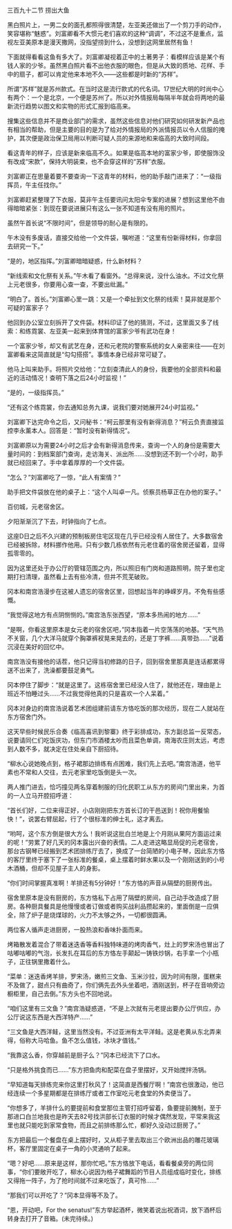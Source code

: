 

三百九十二节 捞出大鱼

黑白照片上，一男二女的面孔都照得很清楚，左亚美还做出了一个剪刀手的动作，笑容堪称“魅惑”。刘富卿看不大惯元老们喜欢的这种“调调”，不过这不是重点，监视左亚美原本是漫天撒网，没指望捞到什么，没想到这网里居然有鱼！

下面就得看看这鱼有多大了。刘富卿凝视着正中的土著男子：看模样应该是某个有钱人家的少爷。虽然黑白照片看不出他衣服的眼色，但是从大致的质地、花样、手中的扇子，都可以肯定他来本地不久――这些都是时新的“苏样”。

所谓“苏样”就是苏州款式。在当时这是流行款式的代名词。17世纪大明的时尚中心有两个：一个是北京，一个便是苏州了。所以对外情报局每隔半年就会将两地的最新流行趋势以图文和实物的形式汇报到临高来。

搜集这些信息并不是商业部门的需求，虽然这些信息对他们研究如何研发新产品也有相当的帮助，但是主要的目的是为了给对外情报局的外派情报员以令人信服的掩护，其次便是政治保卫局用以判断可疑人员的来源地和来临高的大致时间段。

看这青年的样子，应该是新来临高不久。如果是临高本地的富家少爷，即使服饰没有改成“宋款”，保持大明装束，也不会穿这样的“苏样”衣服。

刘富卿正在思量着要不要查询一下这青年的材料，他的助手敲门进来了：“一级指挥员，午主任找你。”

刘富卿赶紧整理了下衣服，莫非午主任要讯问太阳伞专案的进展？想到这里他不由得暗暗紧张：到现在要说进展只有这么一张不知道有没有用的照片。

虽然午首长说“不限时间”，但是领导的耐心是有限的。

午木没有多废话，直接交给他一个文件袋，嘱咐道：“这里有份新得材料，你拿回去研究一下。”

“是的，地区指挥。”刘富卿暗暗疑惑，什么新材料？

“新线索和文化祭有关系。”午木看了看窗外。“总得来说，没什么油水。不过文化祭上元老很多，你要用心查一查，不要出纰漏。”

“明白了。首长。”刘富卿心里一跳：又是一个牵扯到文化祭的线索！莫非就是那个可疑的富家子？

他回到办公室立刻拆开了文件袋。材料印证了他的猜测，不过，这里面又多了线索：和练霓裳、左亚美一起来到体育馆的富家少爷有武功在身！

一个富家少爷，却又有武艺在身，还和元老院的警察系统的女人亲密来往――在刘富卿看来这简直就是“勾勾搭搭”。事情本身已经非常可疑了。

他马上叫来助手。将照片交给他：“立刻查清此人的身份，我要他的全部资料和最近的活动情况！查明下落之后24小时监视！”

“是的，一级指挥员。”

“还有这个练霓裳，你去通知总务九课，说我们要对她展开24小时监视。”

刘富卿下达完命令之后，又问秘书：“柯云那里有没有新得消息？”柯云负责直接监控李永薰本人。回答是：“暂时没有新得情况”。

刘富卿原以为需要24小时之后才会有新得消息传来，查询一个人的身份是需要大量时间的：到档案部门查询，走访海关、派出所……没想到还不到一个小时，助手就已经回来了。手中拿着厚厚的一个文件袋。

“怎么？”刘富卿吃了一惊，“此人有案情？”

助手把文件袋放在他的桌子上：“这个人叫卓一凡。侦察员杨草正在办他的案子。”

百仞城，元老宿舍区。

夕阳渐渐沉了下去，时钟指向了七点。

这座D日之后不久兴建的预制板房住宅区现在几乎已经没有人居住了。大多数宿舍已经被拆除，材料挪作他用。只有少数几栋依然有元老住着的宿舍房还留着，显得孤零零的。

因为这里还处于办公厅的管辖范围之内，所以照旧有门岗和道路照明，院子里也定期打扫清理，虽然看上去有些冷清，但并不荒芜破败。

冈本和南宫浩漫步在这被人遗忘的宿舍区里，回想起当年的峥嵘岁月。不免有些感慨。

“我觉得这地方有点阴恻恻的。”南宫浩东张西望，“原本多热闹的地方……”

“是啊，你看这里原本是女元老的宿舍区吧，”冈本指着一片空荡荡的地基。“天气热不关窗，几个大洋马就穿个胸罩裤衩晃来晃去的，还是丁字裤……真带劲……”说着沉浸在美好的回忆中。

南宫浩没有接他的话茬，他只记得当初修路的日子，回到宿舍里那真是连话都累得送不出来了，洗澡都要鼓足勇气。

冈本停住了脚步：“就是这里了。这栋宿舍里已经没人住了，就他还在，理由是上班近不怕睡过头……不过我觉得他真的只是喜欢一个人呆着。”

冈本对身边的南宫浩说着艺术团组建前请东方恪吃饭的那次经历，现在二人就站在东方宿舍门外。

这天早些时候民乐合奏《临高喜讯到黎寨》终于彩排成功，东方副总监一反常态，说要请同仁们吃饭庆功，但东门市酒楼太吵而且菜色单调，南海农庄则太远，考虑到人数不多，就决定在住处亲自下厨招待。

“柳水心说她晚点到，格子裙那边排练有点困难，我们先上去吧。”南宫浩道，他平素也不常和人交往，去元老家里吃饭倒是头一次。

两人推门进去，恰巧撞见两名穿着制服的归化民职工从东方的房间门里出来，为首的一人立马开腔招呼道：

“首长们好，二位来得正好，小店刚刚把东方首长订的干邑送到！祝你用餐愉快！”，说罢右臂屈起，行了个很标准的绅士礼，这才离去。

“哟呵，这个东方倒是很大方么！我听说这批白兰地是上个月刚从果阿方面运过来的呢！”劳累了好几天的冈本露出兴奋的表情。二人走进这略显局促的元老宿舍，那台古钢琴已经搬到艺术团排练厅去了，换成了一台简陋的小电子琴，因此东方恪的客厅里终于塞下了一张标准的餐桌，桌上摆着时鲜水果以及一个刚刚送到的小号木酒桶，但却不见屋子主人的身影。

“你们时间掌握真准啊！羊排还有5分钟好！”东方恪的声音从隔壁的厨房传出。

宿舍里原本是没有厨房的，东方恪私下占用了隔壁的房间，自己动手改造成了厨房。各种厨具餐具是他慢慢或者订做或者购买战利品攒起来的，里面倒是一应俱全，除了炉子是烧煤球的，火力不太够之外，一切都很圆满。

两位客人循声走进厨房，一股热浪和香味扑面而来。

烤箱散发着混合了带着迷迭香等香料独特味道的烤肉香气，灶上的罗宋汤也冒出了咕嘟咕嘟的气泡，长发扎在耳后的东方恪左手颠起一铸铁炒锅，右手拿一个小瓶子，正往锅里撒着什么。

“菜单：迷迭香烤羊排，罗宋汤，嫩煎三文鱼、玉米沙拉，因为时间有限，蛋糕来不及做了，甜点只有曲奇了，你们俩先去外头坐着吧，酒刚送到，杯子在音响旁边橱柜里，自己去倒。”东方头也不回地说。

“咱们这里有三文鱼？”南宫浩疑惑道，“不是上次就有元老提出要办公厅供应，办公厅说这东西是大西洋特产……”

“三文鱼是大西洋鲑，这里当然没有。不过亚洲有太平洋鲑。这是老黄从东北弄来得，俗称大马哈鱼。鱼不怎么值钱，冰块才值钱。”

“我靠这么香，你穿越前是厨子么？”冈本已经流下了口水。

“只是格外挑食而已……”东方把鱼肉和配菜在盘子里摆好，又开始搅拌汤锅。

“早知道每天排练完来你这里打秋风了！这简直是西餐厅啊！”南宫也很激动，他已经连续一个多星期都是在排练厅或者工作室吃元老食堂的外卖便当了。

“你想多了，羊排什么的要提前和食堂那位主管打招呼留着，鱼要提前腌制，至于那进口白兰地我也是昨天去82号找洪部长订衣服的时候才偶然发现，平常来我这里也就只能吃到家常食物，而且之前排练那么忙，都好久没动过厨房了。”

东方把最后一个餐盘在桌上摆好时，又从柜子里去取出三个欧洲出品的雕花玻璃杯，客厅里固定在桌子一角的小灵通响了起来。

“嗯？好吧……原来是这样，那你忙吧。”东方恪放下电话，看看餐桌旁的两位同事，“你们要敞开吃了，柳水心说因为格子裙舞蹈的节目人员组成临时变化，排练又得拖一阵子，为了抢时间就不过来吃饭了，真可怜……”

“那我们可以开吃了？”冈本显得等不及了。

“恩，开动吧，For the senatus!”东方举起酒杯，微笑着说出祝酒词，放下酒杯后转身去打开了音箱。(未完待续。)

